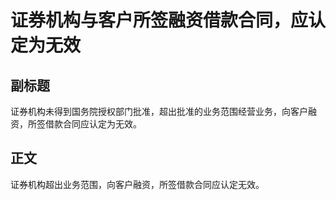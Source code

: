 # 证券机构与客户所签融资借款合同，应认定为无效
## 副标题
证券机构未得到国务院授权部门批准，超出批准的业务范围经营业务，向客户融资，所签借款合同应认定为无效。
## 正文
证券机构超出业务范围，向客户融资，所签借款合同应认定无效。